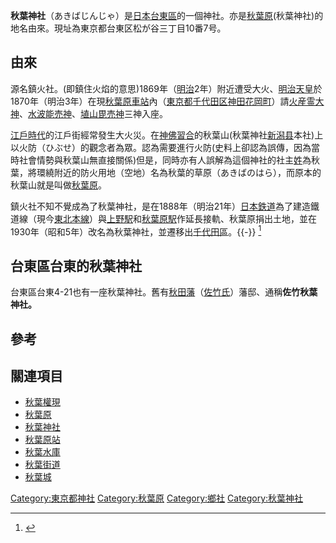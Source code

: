 {{日本神社
| name = 秋葉神社
| img = 
| img_capt = 
| image_width = 
| nihongo = 鎮火社
| hiragana = あきばじんじゃ
| romaji = Akiha Jin Jia
| location = 東京都台東区松が谷三丁目10番7号
| god = [[迦具土|火之迦具土大神]]，[[水波能売神|水波能売神]]，[[埴山毘売神|埴山毘売神]]
| type = [[鄉社|鄉社]]
| struct = 
| open_year = [[明治|明治]]三年（1870年）
| cere_date = 
|}}

'''秋葉神社'''（あきばじんじゃ）是[[日本|日本]][[台東區|台東區]]的一個神社。亦是[[秋葉原|秋葉原]](秋葉神社)的地名由來。現址為東京都台東区松が谷三丁目10番7号。

== 由來 ==
源名鎮火社。(即鎮住火焰的意思)1869年（[[明治|明治]]2年）附近遭受大火、[[明治天皇|明治天皇]]於1870年（明治3年）在現[[秋葉原車站|秋葉原車站]]內（[[東京都|東京都]][[千代田區|千代田区]][[神田花岡町|神田花岡町]]）請[[迦具土|火産霊大神]]、[[彌都波能賣神|水波能売神]]、[[波邇夜須毘古神與波邇夜須毘賣神|埴山毘売神]]三神入座。

[[江戶時代|江戶時代]]的江戶街經常發生大火災。在[[神佛習合|神佛習合]]的秋葉山(秋葉神社[[新潟县|新潟县]]本社)上以火防（ひぶせ）的觀念者為眾。認為需要進行火防(史料上卻認為誤傳，因為當時社會情勢與秋葉山無直接關係)但是，同時亦有人誤解為這個神社的社主[[姓|姓]]為秋葉，將環繞附近的防火用地（空地）名為秋葉的草原（あきばのはら），而原本的秋葉山就是叫做[[秋葉原|秋葉原]]。

鎮火社不知不覺成為了秋葉神社，是在1888年（明治21年）[[日本鐵道|日本鉄道]]為了建造鐵道線（現今[[東北本線|東北本線]]）與[[上野站|上野駅]]和[[秋葉原站|秋葉原駅]]作延長接軌、秋葉原捐出土地，並在1930年（昭和5年）改名為秋葉神社，並遷移出[[千代田區|千代田區]]。{{-}}
<ref>{{Cite web |url=http://www.niitsu.or.jp/~akiha-jinja/history.html |title=秋葉神社:歷史 |access-date=2016-06-16 |archive-date=2018-10-04 |archive-url=https://web.archive.org/web/20181004144829/http://www.niitsu.or.jp/~akiha-jinja/history.html |dead-url=no }}</ref>

== 台東區台東的秋葉神社 ==
台東區台東4-21也有一座秋葉神社。舊有[[久保田藩|秋田藩]]（[[佐竹氏|佐竹氏]]）藩邸、通稱'''佐竹秋葉神社。'''

== 參考 ==
{{reflist}}

== 關連項目 ==
* [[秋葉權現|秋葉權現]]
* [[秋葉原|秋葉原]]
* [[秋葉神社|秋葉神社]]
* [[秋葉原站|秋葉原站]]
* [[秋葉水庫|秋葉水庫]]
* [[秋葉街道|秋葉街道]]
* [[秋葉城_(遠江國)|秋葉城]]

{{DEFAULTSORT:Akiba-jinja}}
[[Category:東京都神社|Category:東京都神社]]
[[Category:秋葉原|Category:秋葉原]]
[[Category:鄉社|Category:鄉社]]
[[Category:秋葉神社|Category:秋葉神社]]